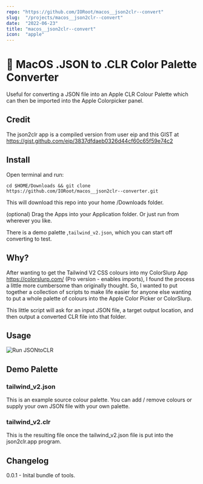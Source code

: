 ```yaml
---
repo: "https://github.com/IORoot/macos__json2clr--convert"
slug:  "/projects/macos__json2clr--convert"
date:  "2022-06-23"
title: "macos__json2clr--convert"
icon:  "apple"
---
```

# 🌈 MacOS .JSON to .CLR Color Palette Converter 

Useful for converting a JSON file into an Apple CLR Colour Palette which can then be imported into the Apple Colorpicker panel.

## Credit

The json2clr app is a compiled version from user eip and this GIST at https://gist.github.com/eip/3837dfdaeb0326d44cf60c65f59e74c2

## Install

Open terminal and run:
```
cd $HOME/Downloads && git clone https://github.com/IORoot/macos__json2clr--converter.git
```
This will download this repo into your home /Downloads folder.

(optional) Drag the Apps into your Application folder. Or just run from wherever you like.

There is a demo palette ,`tailwind_v2.json`, which you can start off converting to test.


## Why?

After wanting to get the Tailwind V2 CSS colours into my ColorSlurp App https://colorslurp.com/ (Pro version - enables imports), I found the process a little more cumbersome than originally thought. So, I wanted to put together a collection of scripts to make life easier for anyone else wanting to put a whole palette of colours into the Apple Color Picker or ColorSlurp.

This little script will ask for an input JSON file, a target output location, and then output a converted CLR file into that folder.

## Usage

![Run JSONtoCLR](docs/video_jsontoclr.gif)


## Demo Palette

### tailwind_v2.json

This is an example source colour palette. You can add / remove colours or supply your own JSON file with your own palette.

### tailwind_v2.clr

This is the resulting file once the tailwind_v2.json file is put into the json2clr.app program. 

## Changelog

0.0.1 - Inital bundle of tools.